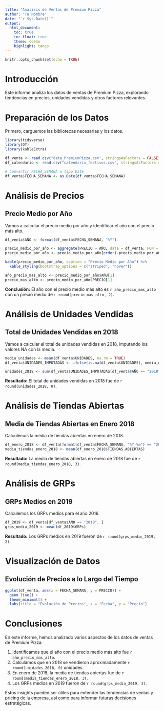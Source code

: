 ```yaml
---
title: "Análisis de Ventas de Premium Pizza"
author: "Tu Nombre"
date: "`r Sys.Date()`"
output:
  html_document:
    toc: true
    toc_float: true
    theme: cosmo
    highlight: tango
---
```


```r
knitr::opts_chunk$set(echo = TRUE)
```

# Introducción

Este informe analiza los datos de ventas de Premium Pizza, explorando tendencias en precios, unidades vendidas y otros factores relevantes.

# Preparación de los Datos

Primero, carguemos las bibliotecas necesarias y los datos.

```r
library(tidyverse)
library(DT)
library(kableExtra)
```

```r
df_venta <- read.csv("data_PremiumPizza.csv", stringsAsFactors = FALSE)
df_calendario <- read.csv("calendario_festivos.csv", stringsAsFactors = FALSE)

# Convertir FECHA_SEMANA a tipo Date
df_venta$FECHA_SEMANA <- as.Date(df_venta$FECHA_SEMANA)
```

# Análisis de Precios

## Precio Medio por Año

Vamos a calcular el precio medio por año y identificar el año con el precio más alto.

```r
df_venta$AÑO <- format(df_venta$FECHA_SEMANA, "%Y")

precio_medio_por_año <- aggregate(PRECIO ~ AÑO, data = df_venta, FUN = mean)
precio_medio_por_año <- precio_medio_por_año[order(-precio_medio_por_año$PRECIO),]

kable(precio_medio_por_año, caption = "Precio Medio por Año") %>%
  kable_styling(bootstrap_options = c("striped", "hover"))

año_precio_mas_alto <- precio_medio_por_año$AÑO[1]
precio_mas_alto <- precio_medio_por_año$PRECIO[1]
```

**Conclusión:** El año con el precio medio más alto es `r año_precio_mas_alto` con un precio medio de `r round(precio_mas_alto, 2)`.

# Análisis de Unidades Vendidas

## Total de Unidades Vendidas en 2018

Vamos a calcular el total de unidades vendidas en 2018, imputando los valores NA con la media.

```r
media_unidades <- mean(df_venta$UNIDADES, na.rm = TRUE)
df_venta$UNIDADES_IMPUTADAS <- ifelse(is.na(df_venta$UNIDADES), media_unidades, df_venta$UNIDADES)

unidades_2018 <- sum(df_venta$UNIDADES_IMPUTADAS[df_venta$AÑO == "2018"])

```

**Resultado:** El total de unidades vendidas en 2018 fue de `r round(unidades_2018, 0)`.

# Análisis de Tiendas Abiertas

## Media de Tiendas Abiertas en Enero 2018

Calculemos la media de tiendas abiertas en enero de 2018.

```r
df_enero_2018 <- df_venta[format(df_venta$FECHA_SEMANA, "%Y-%m") == "2018-01", ]
media_tiendas_enero_2018 <- mean(df_enero_2018$TIENDAS.ABIERTAS)
```

**Resultado:** La media de tiendas abiertas en enero de 2018 fue de `r round(media_tiendas_enero_2018, 3)`.

# Análisis de GRPs

## GRPs Medios en 2019

Calculemos los GRPs medios para el año 2019.

```r
df_2019 <- df_venta[df_venta$AÑO == "2019", ]
grps_medio_2019 <- mean(df_2019$GRPs)
```

**Resultado:** Los GRPs medios en 2019 fueron de `r round(grps_medio_2019, 2)`.

# Visualización de Datos

## Evolución de Precios a lo Largo del Tiempo

```r
ggplot(df_venta, aes(x = FECHA_SEMANA, y = PRECIO)) +
  geom_line() +
  theme_minimal() +
  labs(title = "Evolución de Precios", x = "Fecha", y = "Precio")
```

# Conclusiones

En este informe, hemos analizado varios aspectos de los datos de ventas de Premium Pizza:

1. Identificamos que el año con el precio medio más alto fue `r año_precio_mas_alto`.
2. Calculamos que en 2018 se vendieron aproximadamente `r round(unidades_2018, 0)` unidades.
3. En enero de 2018, la media de tiendas abiertas fue de `r round(media_tiendas_enero_2018, 3)`.
4. Los GRPs medios en 2019 fueron de `r round(grps_medio_2019, 2)`.

Estos insights pueden ser útiles para entender las tendencias de ventas y pricing de la empresa, así como para informar futuras decisiones estratégicas.
